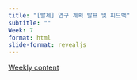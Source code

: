 ```yaml
---
title: "[발제] 연구 계획 발표 및 피드백"
subtitle: "" 
Week: 7
format: html
slide-format: revealjs
---
```


[Weekly content](https://changjunlee.com/teaching/grad_immersive/weekly_2/)

<br>
